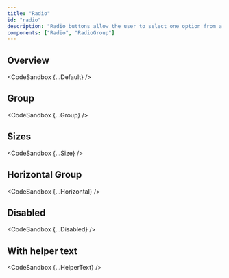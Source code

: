 ```yaml
---
title: "Radio"
id: "radio"
description: "Radio buttons allow the user to select one option from a set."
components: ["Radio", "RadioGroup"]
---
```


## Overview


<CodeSandbox {...Default} />

## Group


<CodeSandbox {...Group} />

## Sizes


<CodeSandbox {...Size} />

## Horizontal Group


<CodeSandbox {...Horizontal} />

## Disabled


<CodeSandbox {...Disabled} />

## With helper text


<CodeSandbox {...HelperText} />
